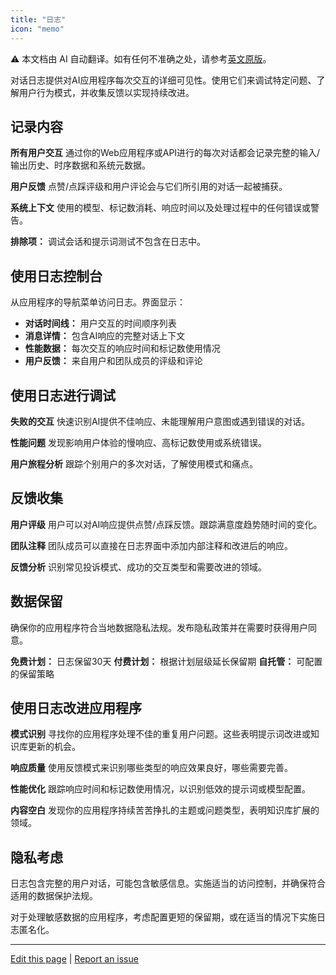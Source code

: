 ```yaml
---
title: "日志"
icon: "memo"
---
```


<Note> ⚠️ 本文档由 AI 自动翻译。如有任何不准确之处，请参考[英文原版](/en/documentation/pages/monitor/logs)。</Note>


对话日志提供对AI应用程序每次交互的详细可见性。使用它们来调试特定问题、了解用户行为模式，并收集反馈以实现持续改进。

## 记录内容

**所有用户交互**
通过你的Web应用程序或API进行的每次对话都会记录完整的输入/输出历史、时序数据和系统元数据。

**用户反馈**
点赞/点踩评级和用户评论会与它们所引用的对话一起被捕获。

**系统上下文**
使用的模型、标记数消耗、响应时间以及处理过程中的任何错误或警告。

**排除项：** 调试会话和提示词测试不包含在日志中。

## 使用日志控制台

从应用程序的导航菜单访问日志。界面显示：

- **对话时间线：** 用户交互的时间顺序列表
- **消息详情：** 包含AI响应的完整对话上下文
- **性能数据：** 每次交互的响应时间和标记数使用情况
- **用户反馈：** 来自用户和团队成员的评级和评论

## 使用日志进行调试

**失败的交互**
快速识别AI提供不佳响应、未能理解用户意图或遇到错误的对话。

**性能问题**
发现影响用户体验的慢响应、高标记数使用或系统错误。

**用户旅程分析**
跟踪个别用户的多次对话，了解使用模式和痛点。

## 反馈收集

**用户评级**
用户可以对AI响应提供点赞/点踩反馈。跟踪满意度趋势随时间的变化。

**团队注释**
团队成员可以直接在日志界面中添加内部注释和改进后的响应。

**反馈分析**
识别常见投诉模式、成功的交互类型和需要改进的领域。

## 数据保留

<Warning>
确保你的应用程序符合当地数据隐私法规。发布隐私政策并在需要时获得用户同意。
</Warning>

**免费计划：** 日志保留30天
**付费计划：** 根据计划层级延长保留期
**自托管：** 可配置的保留策略

## 使用日志改进应用程序

**模式识别**
寻找你的应用程序处理不佳的重复用户问题。这些表明提示词改进或知识库更新的机会。

**响应质量**
使用反馈模式来识别哪些类型的响应效果良好，哪些需要完善。

**性能优化**
跟踪响应时间和标记数使用情况，以识别低效的提示词或模型配置。

**内容空白**
发现你的应用程序持续苦苦挣扎的主题或问题类型，表明知识库扩展的领域。

## 隐私考虑

日志包含完整的用户对话，可能包含敏感信息。实施适当的访问控制，并确保符合适用的数据保护法规。

对于处理敏感数据的应用程序，考虑配置更短的保留期，或在适当的情况下实施日志匿名化。

---

[Edit this page](https://github.com/langgenius/dify-docs/edit/main/en/guides/annotation/logs.mdx) | [Report an issue](https://github.com/langgenius/dify-docs/issues/new?template=docs.yml)
